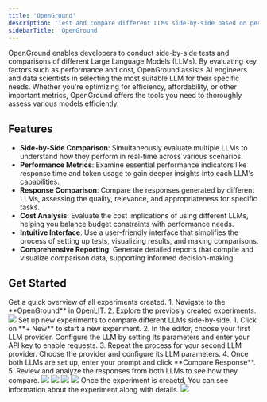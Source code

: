 ```yaml
---
title: 'OpenGround'
description: 'Test and compare different LLMs side-by-side based on performance, cost, and other key metrics'
sidebarTitle: 'OpenGround'
---
```


OpenGround enables developers to conduct side-by-side tests and comparisons of different Large Language Models (LLMs). By evaluating key factors such as performance and cost, OpenGround assists AI engineers and data scientists in selecting the most suitable LLM for their specific needs. Whether you're optimizing for efficiency, affordability, or other important metrics, OpenGround offers the tools you need to thoroughly assess various models efficiently.

## Features

- **Side-by-Side Comparison**: Simultaneously evaluate multiple LLMs to understand how they perform in real-time across various scenarios.
- **Performance Metrics**: Examine essential performance indicators like response time and token usage to gain deeper insights into each LLM's capabilities.
- **Response Comparison**: Compare the responses generated by different LLMs, assessing the quality, relevance, and appropriateness for specific tasks.
- **Cost Analysis**: Evaluate the cost implications of using different LLMs, helping you balance budget constraints with performance needs.
- **Intuitive Interface**: Use a user-friendly interface that simplifies the process of setting up tests, visualizing results, and making comparisons.
- **Comprehensive Reporting**: Generate detailed reports that compile and visualize comparison data, supporting informed decision-making.

## Get Started

<Steps>
  <Step title="List of existing experiments">
    Get a quick overview of all experiments created.
      1. Navigate to the **OpenGround** in OpenLIT.
      2. Explore the previosly created experiments.
    <Frame>
      <img src="/images/docs-openground-1.png" />
    </Frame>
  </Step>
  <Step title="Create a New Experiment">
    Set up new experiments to compare different LLMs side-by-side.
    1. Click on **+ New** to start a new experiment.
    2. In the editor, choose your first LLM provider. Configure the LLM by setting its parameters and enter your API key to enable requests.
    3. Repeat the process for your second LLM provider. Choose the provider and configure its LLM parameters.
    4. Once both LLMs are set up, enter your prompt and click **Compare Response**.
    5. Review and analyze the responses from both LLMs to see how they compare.
    <Frame>
      <img src="/images/docs-openground-2.png" />
      <img src="/images/docs-openground-3.png" />
    </Frame>
    <Frame>
      <img src="/images/docs-openground-4.png" />
      <img src="/images/docs-openground-5.png" />
    </Frame>
  </Step>
  <Step title="View Experiment Details" stepNumber=" ">
    Once the experiment is creaetd, You can see information about the experiment along with details.
    <Frame>
      <img src="/images/docs-openground-5.png" />
    </Frame>
  </Step>
</Steps>
